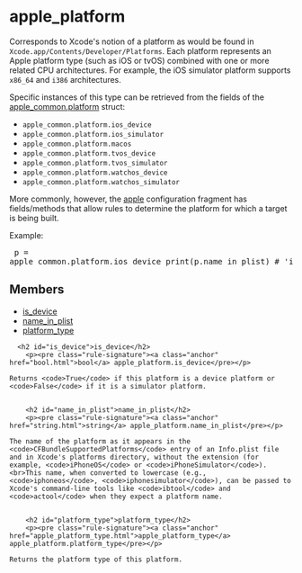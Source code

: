 <html devsite>
<head>
  <meta name="project_path" value="/_project.yaml">
  <meta name="book_path" value="/versions/6.3.0/_book.yaml">
</head>
<body>

<h1 class="page-title" id="modules.apple_platform">apple_platform</h1>

<!-- {% raw %} -->

Corresponds to Xcode's notion of a platform as would be found in <code>Xcode.app/Contents/Developer/Platforms</code>. Each platform represents an Apple platform type (such as iOS or tvOS) combined with one or more related CPU architectures. For example, the iOS simulator platform supports <code>x86_64</code> and <code>i386</code> architectures.<p>Specific instances of this type can be retrieved from the fields of the <a href='apple_common.html#platform'>apple_common.platform</a> struct:<br><ul><li><code>apple_common.platform.ios_device</code></li><li><code>apple_common.platform.ios_simulator</code></li><li><code>apple_common.platform.macos</code></li><li><code>apple_common.platform.tvos_device</code></li><li><code>apple_common.platform.tvos_simulator</code></li><li><code>apple_common.platform.watchos_device</code></li><li><code>apple_common.platform.watchos_simulator</code></li></ul><p>More commonly, however, the <a href='apple.html'>apple</a> configuration fragment has fields/methods that allow rules to determine the platform for which a target is being built.<p>Example:<br><pre class='language-python'>
p = apple_common.platform.ios_device
print(p.name_in_plist)  # 'iPhoneOS'
</pre>

<h2>Members</h2>
<ul>
    <li>
    <a href="#is_device">is_device</a>
  </li>
      <li>
    <a href="#name_in_plist">name_in_plist</a>
  </li>
      <li>
    <a href="#platform_type">platform_type</a>
  </li>
  </ul>

      <h2 id="is_device">is_device</h2>
        <p><pre class="rule-signature"><a class="anchor" href="bool.html">bool</a> apple_platform.is_device</pre></p>

    Returns <code>True</code> if this platform is a device platform or <code>False</code> if it is a simulator platform.


        <h2 id="name_in_plist">name_in_plist</h2>
        <p><pre class="rule-signature"><a class="anchor" href="string.html">string</a> apple_platform.name_in_plist</pre></p>

    The name of the platform as it appears in the <code>CFBundleSupportedPlatforms</code> entry of an Info.plist file and in Xcode's platforms directory, without the extension (for example, <code>iPhoneOS</code> or <code>iPhoneSimulator</code>).<br>This name, when converted to lowercase (e.g., <code>iphoneos</code>, <code>iphonesimulator</code>), can be passed to Xcode's command-line tools like <code>ibtool</code> and <code>actool</code> when they expect a platform name.


        <h2 id="platform_type">platform_type</h2>
        <p><pre class="rule-signature"><a class="anchor" href="apple_platform_type.html">apple_platform_type</a> apple_platform.platform_type</pre></p>

    Returns the platform type of this platform.



</body>
</html>

<!-- {% endraw %} -->
